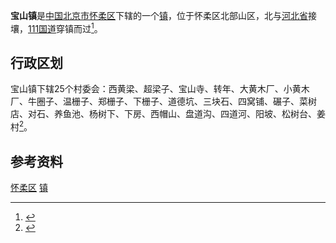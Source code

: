 {{For|“宝山”的其他意义|宝山}}
{{中国乡级行政区
|景观照片文件名 = 
|景观照片描述 = 
|汉语拼音 = 
|其他语言 = 
|其他语言名称 = 
|旧称 = 
|地名出处 = 
|位置图文件名 = 
|位置图描述 = 
|自定义图片= 
|建置时间 = 
|政府驻地 = 
|毗邻 = 
|总面积 = 250.45平方千米
|总人口 = 
|总人口年份 = 
|户籍人口 = 1.04万
|户籍人口年份 = 
|常住人口 = 
|常住人口年份 = 
|人口密度 = 
|GDP = 
|GDP年份 = 
|邮政编码 = 101400
|电话区号 = 10
|官方网站 = 
|网站名称 = 
|11/01/16/111/000
}}
'''宝山镇'''是[[中华人民共和国|中国]][[北京市|北京市]][[怀柔区|怀柔区]]下辖的一个[[镇|镇]]，位于怀柔区北部山区，北与[[河北省|河北省]]接壤，[[111国道|111国道]]穿镇而过<ref>{{Cite web |url=http://www.chinaquhua.cn/beijing/ |title=宝山镇 |access-date=2011-08-07 |archive-date=2011-08-10 |archive-url=https://web.archive.org/web/20110810192804/http://www.chinaquhua.cn/beijing/ |dead-url=yes }}</ref>。

==行政区划==
宝山镇下辖25个村委会：西黄梁、超梁子、宝山寺、转年、大黄木厂、小黄木厂、牛圈子、温栅子、郑栅子、下栅子、道德坑、三块石、四窝铺、碾子、菜树店、对石、养鱼池、杨树下、下房、西帽山、盘道沟、四道河、阳坡、松树台、姜村<ref>{{Cite web |url=http://www.xzqh.org/html/2008/0617/386.html |title=怀柔区行政区划 |access-date=2011-08-07 |archive-date=2012-03-24 |archive-url=https://web.archive.org/web/20120324234812/http://www.xzqh.org/html/2008/0617/386.html |dead-url=no }}</ref>。

==参考资料==
{{Reflist|2}}

{{北京市怀柔区行政区划}}
{{北京行政区划小作品}}

[[Category:北京市乡镇|怀柔区]]
[[Category:怀柔区行政区划|镇]]